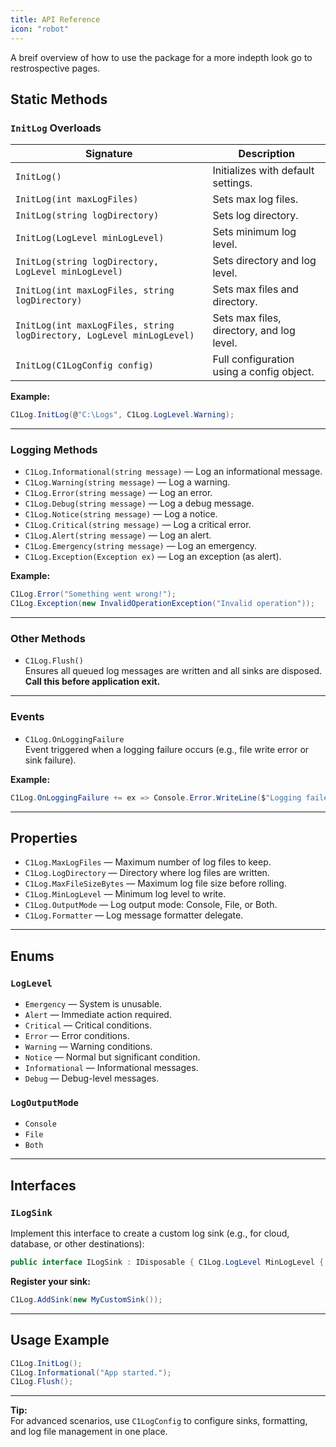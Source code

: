 ```yaml
---
title: API Reference
icon: "robot"
---
```

A breif overview of how to use the package for a more indepth look go to restrospective pages.

## Static Methods

### `InitLog` Overloads

| Signature                                                      | Description                                         |
|--------------------------------------------------------------- |-----------------------------------------------------|
| `InitLog()`                                                    | Initializes with default settings.                  |
| `InitLog(int maxLogFiles)`                                     | Sets max log files.                                 |
| `InitLog(string logDirectory)`                                 | Sets log directory.                                 |
| `InitLog(LogLevel minLogLevel)`                                | Sets minimum log level.                             |
| `InitLog(string logDirectory, LogLevel minLogLevel)`           | Sets directory and log level.                       |
| `InitLog(int maxLogFiles, string logDirectory)`                | Sets max files and directory.                       |
| `InitLog(int maxLogFiles, string logDirectory, LogLevel minLogLevel)` | Sets max files, directory, and log level.           |
| `InitLog(C1LogConfig config)`                                  | Full configuration using a config object.           |

**Example:**
```csharp
C1Log.InitLog(@"C:\Logs", C1Log.LogLevel.Warning);
```


---

### Logging Methods

- `C1Log.Informational(string message)` — Log an informational message.
- `C1Log.Warning(string message)` — Log a warning.
- `C1Log.Error(string message)` — Log an error.
- `C1Log.Debug(string message)` — Log a debug message.
- `C1Log.Notice(string message)` — Log a notice.
- `C1Log.Critical(string message)` — Log a critical error.
- `C1Log.Alert(string message)` — Log an alert.
- `C1Log.Emergency(string message)` — Log an emergency.
- `C1Log.Exception(Exception ex)` — Log an exception (as alert).

**Example:**
```csharp 
C1Log.Error("Something went wrong!"); 
C1Log.Exception(new InvalidOperationException("Invalid operation"));
```


---

### Other Methods

- `C1Log.Flush()`  
  Ensures all queued log messages are written and all sinks are disposed.  
  **Call this before application exit.**

---

### Events

- `C1Log.OnLoggingFailure`  
  Event triggered when a logging failure occurs (e.g., file write error or sink failure).

**Example:**
```csharp
C1Log.OnLoggingFailure += ex => Console.Error.WriteLine($"Logging failed: {ex}");
```


---

## Properties

- `C1Log.MaxLogFiles` — Maximum number of log files to keep.
- `C1Log.LogDirectory` — Directory where log files are written.
- `C1Log.MaxFileSizeBytes` — Maximum log file size before rolling.
- `C1Log.MinLogLevel` — Minimum log level to write.
- `C1Log.OutputMode` — Log output mode: Console, File, or Both.
- `C1Log.Formatter` — Log message formatter delegate.

---

## Enums

### `LogLevel`
- `Emergency` — System is unusable.
- `Alert` — Immediate action required.
- `Critical` — Critical conditions.
- `Error` — Error conditions.
- `Warning` — Warning conditions.
- `Notice` — Normal but significant condition.
- `Informational` — Informational messages.
- `Debug` — Debug-level messages.

### `LogOutputMode`
- `Console`
- `File`
- `Both`

---

## Interfaces

### `ILogSink`

Implement this interface to create a custom log sink (e.g., for cloud, database, or other destinations):

```csharp
public interface ILogSink : IDisposable { C1Log.LogLevel MinLogLevel { get; } Task WriteAsync(string message, C1Log.LogLevel level, IDictionary<string, object> context = null); }
```


**Register your sink:**
```csharp
C1Log.AddSink(new MyCustomSink());
```

---

## Usage Example
```csharp
C1Log.InitLog(); 
C1Log.Informational("App started."); 
C1Log.Flush();
```


---

**Tip:**  
For advanced scenarios, use `C1LogConfig` to configure sinks, formatting, and log file management in one place.